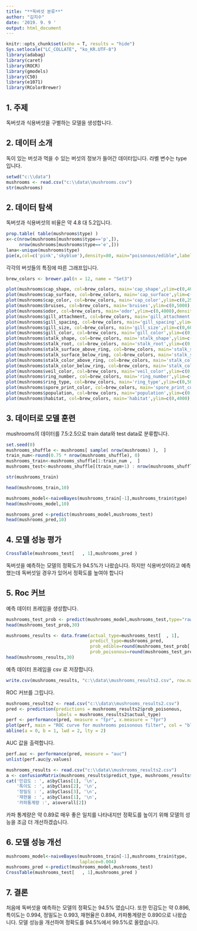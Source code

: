 ---
title: "**독버섯 분류**"
author: "김지수"
date: '2019. 9. 9 '
output: html_document
---
  
```{r setup, include=FALSE}
knitr::opts_chunk$set(echo = T, results = "hide")
Sys.setlocale("LC_COLLATE", "ko_KR.UTF-8")
library(adabag)
library(caret)
library(ROCR)
library(gmodels)
library(C50)
library(e1071)
library(RColorBrewer)
```

## **1. 주제** 
독버섯과 식용버섯을 구별하는 모델을 생성합니다.

## **2. 데이터 소개**
독이 있는 버섯과 먹을 수 있는 버섯의 정보가 들어간 데이터입니다.
라벨 변수는 type입니다.

```{r analysis0, results="markup"}
setwd("c:\\data")
mushrooms <- read.csv("c:\\data\\mushrooms.csv")
str(mushrooms)
```

## **2. 데이터 탐색** 
독버섯과 식용버섯의 비율은 약 4.8 대 5.2입니다.

```{r analysis1, results="markup"}
prop.table( table(mushrooms$type) )
x<-c(nrow(mushrooms[mushrooms$type=='p',]),
     nrow(mushrooms[mushrooms$type=='e',]))
lana<-unique(mushrooms$type)
pie(x,col=c('pink','skyblue'),density=80, main="poisonous/edible",label=lana )
```

각각의 버섯들의 특징에 따른 그래프입니다.
```{r analysis2, results="markup"}
brew_colors <- brewer.pal(n = 12, name = "Set3")

plot(mushrooms$cap_shape, col=brew_colors, main='cap_shape',ylim=c(0,4000),density=70)
plot(mushrooms$cap_surface, col=brew_colors, main='cap_surface',ylim=c(0,4000),density=70)
plot(mushrooms$cap_color, col=brew_colors, main='cap_color',ylim=c(0,2500),density=70)
plot(mushrooms$bruises, col=brew_colors, main='bruises',ylim=c(0,5000),density=70)
plot(mushrooms$odor, col=brew_colors, main='odor',ylim=c(0,4000),density=70)
plot(mushrooms$gill_attachment, col=brew_colors, main='gill_attachment',ylim=c(0,10000),density=70)
plot(mushrooms$gill_spacing, col=brew_colors, main='gill_spacing',ylim=c(0,7000),density=70)
plot(mushrooms$gill_size, col=brew_colors, main='gill_size',ylim=c(0,6000),density=70)
plot(mushrooms$gill_color, col=brew_colors, main='gill_color',ylim=c(0,2000),density=70)
plot(mushrooms$stalk_shape, col=brew_colors, main='stalk_shape',ylim=c(0,5000),density=70)
plot(mushrooms$stalk_root, col=brew_colors, main='stalk_root',ylim=c(0,4000),density=70)
plot(mushrooms$stalk_surface_above_ring, col=brew_colors, main='stalk_surface_above_ring',ylim=c(0,6000),density=70)
plot(mushrooms$stalk_surface_below_ring, col=brew_colors, main='stalk_surface_below_ring',ylim=c(0,6000),density=70)
plot(mushrooms$stalk_color_above_ring, col=brew_colors, main='stalk_color_above_ring',ylim=c(0,5000),density=70)
plot(mushrooms$stalk_color_below_ring, col=brew_colors, main='stalk_color_below_ring',ylim=c(0,5000),density=70)
plot(mushrooms$veil_color, col=brew_colors, main='veil_color',ylim=c(0,10000),density=70)
plot(mushrooms$ring_number, col=brew_colors, main='ring_number',ylim=c(0,9000),density=70)
plot(mushrooms$ring_type, col=brew_colors, main='ring_type',ylim=c(0,5000),density=70)
plot(mushrooms$spore_print_color, col=brew_colors, main='spore_print_color',ylim=c(0,3000),density=70)
plot(mushrooms$population, col=brew_colors, main='population',ylim=c(0,5000),density=70)
plot(mushrooms$habitat, col=brew_colors, main='habitat',ylim=c(0,4000),density=70)
```

## **3. 데이터로 모델 훈련**
mushrooms의 데이터를 7.5:2.5으로 train data와 test data로 분류합니다.

```{r analysis3, results="markup"}
set.seed(0)
mushrooms_shuffle <- mushrooms[ sample( nrow(mushrooms) ),  ]
train_num<-round(0.75 * nrow(mushrooms_shuffle), 0) 
mushrooms_train<-mushrooms_shuffle[1:train_num ,  ]
mushrooms_test<-mushrooms_shuffle[(train_num+1) : nrow(mushrooms_shuffle),  ]

str(mushrooms_train)

head(mushrooms_train,10)

mushrooms_model<-naiveBayes(mushrooms_train[-1],mushrooms_train$type)
head(mushrooms_model,10)

mushrooms_pred <-predict(mushrooms_model,mushrooms_test)
head(mushrooms_pred,10)
```

## **4. 모델 성능 평가**
```{r analysis4, results="markup"}
CrossTable(mushrooms_test[   , 1],mushrooms_pred )
```

독버섯을 예측하는 모델의 정확도가 94.5%가 나왔습니다.
하지만 식용버섯이라고 예측했는데 독버섯일 경우가 있어서 정확도를 
높여야 합니다

## **5. Roc 커브** 

예측 데이터 프레임을 생성합니다. 

```{r}
mushrooms_test_prob <- predict(mushrooms_model,mushrooms_test,type="raw")
head(mushrooms_test_prob,30)

mushrooms_results <- data.frame(actual_type=mushrooms_test[  , 1],
                                predict_type=mushrooms_pred,
                                prob_edible=round(mushrooms_test_prob[ ,1], 5),
                                prob_poisonous=round(mushrooms_test_prob[ ,2], 5) )
head(mushrooms_results,30)
```

예측 데이터 프레임을 csv 로 저장합니다.
```{r}
write.csv(mushrooms_results, "c:\\data\\mushrooms_results2.csv", row.names = FALSE)
```

ROC 커브를 그립니다. 
```{r echo=FALSE, eval=TRUE}
mushrooms_results2 <- read.csv("c:\\data\\mushrooms_results2.csv")
pred <- prediction(predictions = mushrooms_results2$prob_poisonous,                
                   labels = mushrooms_results2$actual_type)
perf <- performance(pred, measure = "tpr", x.measure = "fpr")
plot(perf, main = "ROC curve for mushrooms poisonous filter", col = "blue", lwd = 2)
abline(a = 0, b = 1, lwd = 2, lty = 2)
```

AUC 값을 출력합니다.
```{r analysis5, results="markup"}
perf.auc <- performance(pred, measure = "auc")
unlist(perf.auc@y.values)
```

```{r analysis6, results="markup"}
mushrooms_results <- read.csv("c:\\data\\mushrooms_results2.csv")
a <- confusionMatrix(mushrooms_results$predict_type, mushrooms_results$actual_type, positive="p")
cat('민감도 : ', a$byClass[1], '\n',
    '특이도 : ', a$byClass[2], '\n',
    '정밀도 : ', a$byClass[3], '\n',
    '재현율 : ', a$byClass[1], '\n',
    '카파통계량 :', a$overall[2]) 
```
카파 통계량은 약 0.89로 매우 좋은 일치를 나타내지만 정확도를 높이기 
위해 모델의 성능을 조금 더 개선하겠습니다.

## **6. 모델 성능 개선 **
```{r analysis7, results="markup"}
mushrooms_model<-naiveBayes(mushrooms_train[-1],mushrooms_train$type,
                            laplace=0.004)
mushrooms_pred <-predict(mushrooms_model,mushrooms_test)
CrossTable(mushrooms_test[   , 1],mushrooms_pred )
```

## **7. 결론 **
처음에 독버섯을 예측하는 모델의 정확도는 94.5% 였습니다. 또한 민감도는 약 0.896, 
특이도는 0.994, 정밀도는 0.993, 재현율은 0.894, 카파통계량은 0.890으로 나왔습니다. 
모델 성능을 개선하여 정확도를 94.5%에서 99.5%로 올렸습니다. 